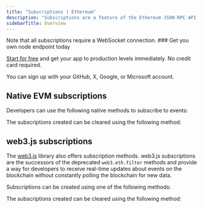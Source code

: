---
title: "Subscriptions | Ethereum"
description: "Subscriptions are a feature of the Ethereum JSON-RPC API that allows developers to receive real-time updates on various blockchain events. Developers can subscribe to specific events of interest, such as new block headers, pending transactions, or contract events."
sidebarTitle: Overview
---

<Info>
  Note that all subscriptions require a WebSocket connection.
</Info>

<Check>
### Get you own node endpoint today

  [Start for free](https://console.chainstack.com/) and get your app to production levels immediately. No credit card required.

  You can sign up with your GitHub, X, Google, or Microsoft account.
</Check>

## Native EVM subscriptions

Developers can use the following native methods to subscribe to events:

<CardGroup cols={2}>
  <Card title="eth_subscribe('newHeads')" icon="angle-right" iconType="solid" href="/reference/ethereum-native-subscribe-newheads" horizontal/>
  <Card title="eth_subscribe('newPendingTransactions')" icon="angle-right" iconType="solid" href="/reference/ethereum-native-subscribe-newpendingtransactions" horizontal/>
  <Card title="eth_subscribe('logs')" icon="angle-right" iconType="solid" href="/reference/ethereum-native-subscribe-logs" horizontal/>
</CardGroup>

The subscriptions created can be cleared using the following method:

<CardGroup cols={2}>
  <Card title="eth_unsubscribe" icon="angle-right" iconType="solid" href="/reference/ethereum-native-unsubscribe" horizontal/>
</CardGroup>

## web3.js subscriptions

The [web3.js](https://web3js.readthedocs.io/en/v1.2.11/getting-started.html) library also offers subscription methods. web3.js subscriptions are the successors of the deprecated `web3.eth.filter` methods and provide a way for developers to receive real-time updates about events on the blockchain without constantly polling the blockchain for new data.

Subscriptions can be created using one of the following methods:

<CardGroup cols={2}>
  <Card title="subscribe('newBlockHeaders')" icon="angle-right" iconType="solid" href="/reference/ethereum-subscribenewblockheaders" horizontal/>
  <Card title="subscribe('pendingTransactions')" icon="angle-right" iconType="solid" href="/reference/ethereum-subscribependingtransactions" horizontal/>
  <Card title="subscribe('logs')" icon="angle-right" iconType="solid" href="/reference/ethereum-subscribelogs" horizontal/>
  <Card title="subscribe('syncing')" icon="angle-right" iconType="solid" href="/reference/ethereum-subscribesyncing" horizontal/>
</CardGroup>

The subscriptions created can be cleared using the following method:

<CardGroup cols={2}>
  <Card title="clearSubscriptions" icon="angle-right" iconType="solid" href="/reference/ethereum-clearsubscriptions" horizontal/>
</CardGroup>
